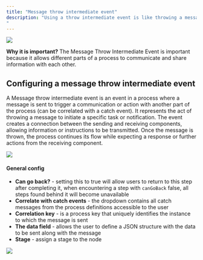 ```yaml
---
title: "Message throw intermediate event"
description: "Using a throw intermediate event is like throwing a message to tell someone about something. After throwing the message, the process keeps going, and other parts of the process can listen to that message.
"
---
```


![](https://s3.eu-west-1.amazonaws.com/docx.flowx.ai/building-blocks/node/throw_message_event.png#center)


**Why it is important?** The Message Throw Intermediate Event is important because it allows different parts of a process to communicate and share information with each other. 


## Configuring a message throw intermediate event

A Message throw intermediate event is an event in a process where a message is sent to trigger a communication or action with another part of the process (can be correlated with a catch event). It represents the act of throwing a message to initiate a specific task or notification. The event creates a connection between the sending and receiving components, allowing information or instructions to be transmitted. Once the message is thrown, the process continues its flow while expecting a response or further actions from the receiving component.

<div class= "image-scaled">

![](https://s3.eu-west-1.amazonaws.com/docx.flowx.ai/release34/message_throw_intrmdt.png)

</div>

#### General config

* **Can go back?** - setting this to true will allow users to return to this step after completing it, when encountering a step with `canGoBack` false, all steps found behind it will become unavailable
* **Correlate with catch events** - the dropdown contains all catch messages from the process definitions accessible to the user
* **Correlation key** - is a process key that uniquely identifies the instance to which the message is sent
* **The data field** - allows the user to define a JSON structure with the data to be sent along with the message
* **Stage** - assign a stage to the node

![](https://s3.eu-west-1.amazonaws.com/docx.flowx.ai/release34/message_throw_config.png)











